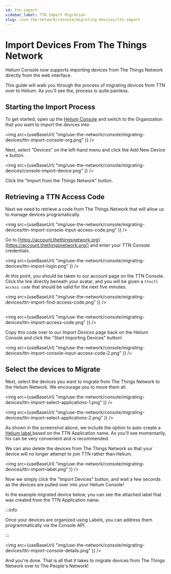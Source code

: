 ```yaml
---
id: ttn-import
sidebar_label: TTN Import Migration
slug: /use-the-network/console/migrating-devices/ttn-import
---
```


# Import Devices From The Things Network


Helium Console now supports importing devices from The Things Network directly
from the web interface.

This guide will walk you through the process of migrating devices from TTN over
to Helium. As you'll see the, process is quite painless.

## Starting the Import Process

To get started, open up the [Helium Console](https://console.helium.com/) and
switch to the Organization that you want to import the devices into:

<img
  src={useBaseUrl(
    "img/use-the-network/console/migrating-devices/ttn-import-console-org.png"
  )}
/>

Next, select "Devices" on the left-hand menu and click the Add New Device **+**
button.

<img
  src={useBaseUrl(
    "img/use-the-network/console/migrating-devices/console-import-device.png"
  )}
/>

Click the "Import from the Things Network" button.

## Retrieving a TTN Access Code

Next we need to retrieve a code from The Things Network that will allow us to
manage devices programatically.

<img
  src={useBaseUrl(
    "img/use-the-network/console/migrating-devices/ttn-import-console-input-access-code.png"
  )}
/>

Go to
[https://account.thethingsnetwork.org](https://account.thethingsnetwork.org/)
and enter your TTN Console credentials.

<img
  src={useBaseUrl(
    "img/use-the-network/console/migrating-devices/ttn-import-login.png"
  )}
/>

At this point, you should be taken to our account page on the TTN Console. Click
the link directly beneath your avatar, and you will be given a
`ttnctl access code` that should be valid for the next five minutes.

<img
  src={useBaseUrl(
    "img/use-the-network/console/migrating-devices/ttn-import-find-access-code.png"
  )}
/>

##

<img
  src={useBaseUrl(
    "img/use-the-network/console/migrating-devices/ttn-import-access-code.png"
  )}
/>

Copy this code over to our _Import Devices_ page back on the Helium Console and
click the "Start Importing Devices" button!

<img
  src={useBaseUrl(
    "img/use-the-network/console/migrating-devices/ttn-import-console-input-access-code-2.png"
  )}
/>

## Select the devices to Migrate

Next, select the devices you want to migrate from The Things Network to the
Helium Network. We encourage you to move them all.

<img
  src={useBaseUrl(
    "img/use-the-network/console/migrating-devices/ttn-import-select-applications-1.png"
  )}
/>

<img
  src={useBaseUrl(
    "img/use-the-network/console/migrating-devices/ttn-import-select-applications-2.png"
  )}
/>

As shown in the screenshot above, we include the option to auto-create a
[Helium label ](../labels#organizing-and-connecting-with-labels)based on the TTN
Application name. As you'll see momentarily, his can be very convenient and is
recommended.

We can also delete the devices from The Things Network so that your device will
no longer attempt to join TTN rather than Helium.

<img
  src={useBaseUrl(
    "img/use-the-network/console/migrating-devices/ttn-import-label.png"
  )}
/>

Now we simply click the "Import Devices" button, and wait a few seconds as the
devices are pulled over into your Helium Console!

In the example migrated device below, you can see the attached label that was
created from the TTN Application name.

:::info

Once your devices are organized using Labels, you can address them
programmatically via the Console API.

:::

<img
  src={useBaseUrl(
    "img/use-the-network/console/migrating-devices/ttn-import-console-details.png"
  )}
/>

And you're done. That is all that it takes to migrate devices from The Things
Network over to The People's Network!
